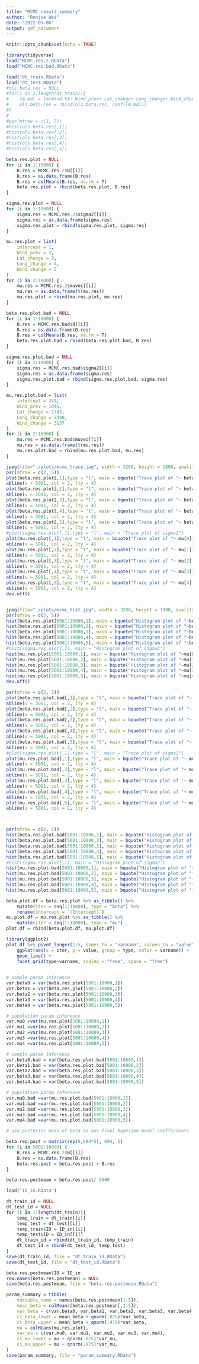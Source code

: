 ```yaml
---
title: "MCMC_result_summary"
author: "Renjie Wei"
date: '2022-05-06'
output: pdf_document
---
```


```r
knitr::opts_chunk$set(echo = TRUE)
```

```r
library(tidyverse)
load("MCMC.res.2.RData")
load("MCMC.res.bad.RData")
```

```r
load("dt_train.RData")
load("dt_test.RData")
#ols.beta.res = NULL
#for(i in 1:length(dt_train)){
#    lm.mdl = lm(Wind.kt~ Wind_prev+ Lat_change+ Long_change+ Wind_change, data = dt_train[[i]])
#    ols.beta.res = rbind(ols.beta.res, coef(lm.mdl))
#}
#
#par(mfrow = c(1, 5))
#hist(ols.beta.res[,1])
#hist(ols.beta.res[,2])
#hist(ols.beta.res[,3])
#hist(ols.beta.res[,4])
#hist(ols.beta.res[,5])
```



```r
beta.res.plot = NULL
for (i in 1:10000) {
    B.res = MCMC.res.2$B[[i]]
    B.res = as.data.frame(B.res)
    B.res = colMeans(B.res, na.rm = T)
    beta.res.plot = rbind(beta.res.plot, B.res)
}

sigma.res.plot = NULL
for (i in 1:10000) {
    sigma.res = MCMC.res.2$sigma2[[i]]
    sigma.res = as.data.frame(sigma.res)
    sigma.res.plot = rbind(sigma.res.plot, sigma.res)
}

mu.res.plot = list(
    intercept = 1,
    Wind_prev = 2,
    Lat_change = 3,
    Long_change = 4,
    Wind_change = 5
)
for (i in 2:10000) {
    mu.res = MCMC.res.2$muvec[[i]]
    mu.res = as.data.frame(t(mu.res))
    mu.res.plot = rbind(mu.res.plot, mu.res)
}

```
```r
beta.res.plot.bad = NULL
for (i in 1:10000) {
    B.res = MCMC.res.bad$B[[i]]
    B.res = as.data.frame(B.res)
    B.res = colMeans(B.res, na.rm = T)
    beta.res.plot.bad = rbind(beta.res.plot.bad, B.res)
}

sigma.res.plot.bad = NULL
for (i in 1:10000) {
    sigma.res = MCMC.res.bad$sigma2[[i]]
    sigma.res = as.data.frame(sigma.res)
    sigma.res.plot.bad = rbind(sigma.res.plot.bad, sigma.res)
}

mu.res.plot.bad = list(
    intercept = 349,
    Wind_prev = 1046,
    Lat_change = 1743,
    Long_change = 2440,
    Wind_change = 3137
)
for (i in 2:10000) {
    mu.res = MCMC.res.bad$muvec[[i]]
    mu.res = as.data.frame(t(mu.res))
    mu.res.plot.bad = rbind(mu.res.plot.bad, mu.res)
}
```



```r
jpeg(file="./plots/mcmc_trace.jpg", width = 3200, height = 1800, quality = 100)
par(mfrow = c(2, 5))
plot(beta.res.plot[,1],type = "l", main = bquote("Trace plot of "~ beta[0]), ylab = bquote(beta[0]))
abline(v = 5001, col = 2, lty = 4)
plot(beta.res.plot[,2],type = "l", main = bquote("Trace plot of "~ beta[1]), ylab = bquote(beta[1]))
abline(v = 5001, col = 2, lty = 4)
plot(beta.res.plot[,3],type = "l", main = bquote("Trace plot of "~ beta[2]), ylab = bquote(beta[2]))
abline(v = 5001, col = 2, lty = 4)
plot(beta.res.plot[,4],type = "l", main = bquote("Trace plot of "~ beta[3]), ylab = bquote(beta[3]))
abline(v = 5001, col = 2, lty = 4)
plot(beta.res.plot[,5],type = "l", main = bquote("Trace plot of "~ beta[4]), ylab = bquote(beta[4]))
abline(v = 5001, col = 2, lty = 4)
#plot(sigma.res.plot[,1],type = "l", main = "Trace plot of sigma2")
plot(mu.res.plot[,1],type = "l", main = bquote("Trace plot of "~ mu[0]), ylab = bquote(mu[0]))
abline(v = 5001, col = 2, lty = 4)
plot(mu.res.plot[,2],type = "l", main = bquote("Trace plot of "~ mu[1]), ylab = bquote(mu[1]))
abline(v = 5001, col = 2, lty = 4)
plot(mu.res.plot[,3],type = "l", main = bquote("Trace plot of "~ mu[2]), ylab = bquote(mu[2]))
abline(v = 5001, col = 2, lty = 4)
plot(mu.res.plot[,4],type = "l", main = bquote("Trace plot of "~ mu[3]), ylab = bquote(mu[3]))
abline(v = 5001, col = 2, lty = 4)
plot(mu.res.plot[,5],type = "l", main = bquote("Trace plot of "~ mu[4]), ylab = bquote(mu[4]))
abline(v = 5001, col = 2, lty = 4)
dev.off()


jpeg(file="./plots/mcmc_hist.jpg", width = 3200, height = 1800, quality = 100)
par(mfrow = c(2, 5))
hist(beta.res.plot[5001:10000,1], main = bquote("Histogram plot of "~beta[0]),breaks = 80, xlab = bquote(beta[0]))
hist(beta.res.plot[5001:10000,2], main = bquote("Histogram plot of "~beta[1]),breaks = 80, xlab = bquote(beta[1]))
hist(beta.res.plot[5001:10000,3], main = bquote("Histogram plot of "~beta[2]),breaks = 80, xlab = bquote(beta[2]))
hist(beta.res.plot[5001:10000,4], main = bquote("Histogram plot of "~beta[3]),breaks = 80, xlab = bquote(beta[3]))
hist(beta.res.plot[5001:10000,5], main = bquote("Histogram plot of "~beta[4]),breaks = 80, xlab = bquote(beta[4]))
#hist(sigma.res.plot[,1], main = "Histogram plot of sigma2")
hist(mu.res.plot[5001:10000,1], main = bquote("Histogram plot of "~mu[0]), breaks = 80, xlab = bquote(mu[0]))
hist(mu.res.plot[5001:10000,2], main = bquote("Histogram plot of "~mu[1]), breaks = 80, xlab = bquote(mu[1]))
hist(mu.res.plot[5001:10000,3], main = bquote("Histogram plot of "~mu[2]), breaks = 80, xlab = bquote(mu[2]))
hist(mu.res.plot[5001:10000,4], main = bquote("Histogram plot of "~mu[3]), breaks = 80, xlab = bquote(mu[3]))
hist(mu.res.plot[5001:10000,5], main = bquote("Histogram plot of "~mu[4]), breaks = 80, xlab = bquote(mu[4]))
dev.off()
```

```r
par(mfrow = c(2, 5))
plot(beta.res.plot.bad[,1],type = "l", main = bquote("Trace plot of "~ beta[0]), ylab = bquote(beta[0]))
abline(v = 5001, col = 2, lty = 4)
plot(beta.res.plot.bad[,2],type = "l", main = bquote("Trace plot of "~ beta[1]), ylab = bquote(beta[1]))
abline(v = 5001, col = 2, lty = 4)
plot(beta.res.plot.bad[,3],type = "l", main = bquote("Trace plot of "~ beta[2]), ylab = bquote(beta[2]))
abline(v = 5001, col = 2, lty = 4)
plot(beta.res.plot.bad[,4],type = "l", main = bquote("Trace plot of "~ beta[3]), ylab = bquote(beta[3]))
abline(v = 5001, col = 2, lty = 4)
plot(beta.res.plot.bad[,5],type = "l", main = bquote("Trace plot of "~ beta[4]), ylab = bquote(beta[4]))
abline(v = 5001, col = 2, lty = 4)
#plot(sigma.res.plot[,1],type = "l", main = "Trace plot of sigma2")
plot(mu.res.plot.bad[,1],type = "l", main = bquote("Trace plot of "~ mu[0]), ylab = bquote(mu[0]))
abline(v = 5001, col = 2, lty = 4)
plot(mu.res.plot.bad[,2],type = "l", main = bquote("Trace plot of "~ mu[1]), ylab = bquote(mu[1]))
abline(v = 5001, col = 2, lty = 4)
plot(mu.res.plot.bad[,3],type = "l", main = bquote("Trace plot of "~ mu[2]), ylab = bquote(mu[2]))
abline(v = 5001, col = 2, lty = 4)
plot(mu.res.plot.bad[,4],type = "l", main = bquote("Trace plot of "~ mu[3]), ylab = bquote(mu[3]))
abline(v = 5001, col = 2, lty = 4)
plot(mu.res.plot.bad[,5],type = "l", main = bquote("Trace plot of "~ mu[4]), ylab = bquote(mu[4]))
abline(v = 5001, col = 2, lty = 4)



par(mfrow = c(2, 5))
hist(beta.res.plot.bad[5001:10000,1], main = bquote("Histogram plot of "~beta[0]),breaks = 80, xlab = bquote(beta[0]))
hist(beta.res.plot.bad[5001:10000,2], main = bquote("Histogram plot of "~beta[1]),breaks = 80, xlab = bquote(beta[1]))
hist(beta.res.plot.bad[5001:10000,3], main = bquote("Histogram plot of "~beta[2]),breaks = 80, xlab = bquote(beta[2]))
hist(beta.res.plot.bad[5001:10000,4], main = bquote("Histogram plot of "~beta[3]),breaks = 80, xlab = bquote(beta[3]))
hist(beta.res.plot.bad[5001:10000,5], main = bquote("Histogram plot of "~beta[4]),breaks = 80, xlab = bquote(beta[4]))
#hist(sigma.res.plot[,1], main = "Histogram plot of sigma2")
hist(mu.res.plot.bad[5001:10000,1], main = bquote("Histogram plot of "~mu[0]), breaks = 80, xlab = bquote(mu[0]))
hist(mu.res.plot.bad[5001:10000,2], main = bquote("Histogram plot of "~mu[1]), breaks = 80, xlab = bquote(mu[1]))
hist(mu.res.plot.bad[5001:10000,3], main = bquote("Histogram plot of "~mu[2]), breaks = 80, xlab = bquote(mu[2]))
hist(mu.res.plot.bad[5001:10000,4], main = bquote("Histogram plot of "~mu[3]), breaks = 80, xlab = bquote(mu[3]))
hist(mu.res.plot.bad[5001:10000,5], main = bquote("Histogram plot of "~mu[4]), breaks = 80, xlab = bquote(mu[4]))

```


```r
beta.plot.df = beta.res.plot %>% as_tibble() %>% 
    mutate(iter = seq(1:10000), type = "beta") %>% 
    rename(intercept = `(Intercept)`)
mu.plot.df = mu.res.plot %>% as_tibble() %>% 
    mutate(iter = seq(1:10000), type = "mu")
plot.df = rbind(beta.plot.df, mu.plot.df)
```
```r
library(ggplot2)
plot.df %>% pivot_longer(1:5, names_to = "varname", values_to = "value") %>% 
    ggplot(aes(x = iter, y = value, group = type, color = varname)) + 
    geom_line() + 
    facet_grid(type~varname, scales = "free", space = "free")
    
```


```r
# sample param inference
var.beta0 = var(beta.res.plot[5001:10000,1])
var.beta1 = var(beta.res.plot[5001:10000,2])
var.beta2 = var(beta.res.plot[5001:10000,3])
var.beta3 = var(beta.res.plot[5001:10000,4])
var.beta4 = var(beta.res.plot[5001:10000,5])
```

```r
# population param inference
var.mu0 =var(mu.res.plot[5001:10000,1])
var.mu1 =var(mu.res.plot[5001:10000,2])
var.mu2 =var(mu.res.plot[5001:10000,3])
var.mu3 =var(mu.res.plot[5001:10000,4])
var.mu4 =var(mu.res.plot[5001:10000,5])
```


```r
# sample param inference
var.beta0.bad = var(beta.res.plot.bad[5001:10000,1])
var.beta1.bad = var(beta.res.plot.bad[5001:10000,2])
var.beta2.bad = var(beta.res.plot.bad[5001:10000,3])
var.beta3.bad = var(beta.res.plot.bad[5001:10000,4])
var.beta4.bad = var(beta.res.plot.bad[5001:10000,5])
```

```r
# population param inference
var.mu0.bad =var(mu.res.plot.bad[5001:10000,1])
var.mu1.bad =var(mu.res.plot.bad[5001:10000,2])
var.mu2.bad =var(mu.res.plot.bad[5001:10000,3])
var.mu3.bad =var(mu.res.plot.bad[5001:10000,4])
var.mu4.bad =var(mu.res.plot.bad[5001:10000,5])
```

```r
# use posterior mean of beta as our final Bayesian model coefficients

beta.res.post = matrix(rep(0,694*5), 694, 5)
for (i in 5001:10000) {
    B.res = MCMC.res.2$B[[i]]
    B.res = as.data.frame(B.res)
    beta.res.post = beta.res.post + B.res
}

beta.res.postmean = beta.res.post/ 5000
```

```r
load("ID_in.RData")
```

```r
dt_train_id = NULL
dt_test_id = NULL
for (i in 1:length(dt_train)){
    temp_train = dt_train[[i]]
    temp_test = dt_test[[i]]
    temp_train$ID = ID_in[[i]]
    temp_test$ID = ID_in[[i]]
    dt_train_id = rbind(dt_train_id, temp_train)
    dt_test_id = rbind(dt_test_id, temp_test)
}
save(dt_train_id, file = "dt_train_id.RData")
save(dt_test_id, file = "dt_test_id.RData")

beta.res.postmean$ID = ID_in
row.names(beta.res.postmean) = NULL
save(beta.res.postmean, file = "beta.res.postmean.RData")
```


```r
param_summary = tibble(
    variable_name = names(beta.res.postmean[1:5]),
    mean_beta = colMeans(beta.res.postmean[,1:5]),
    var_beta = c(var.beta0, var.beta1, var.beta2, var.beta3, var.beta4),
    ci_beta_lower = mean_beta + qnorm(.025)*var_beta,
    ci_beta_upper = mean_beta + qnorm(.975)*var_beta,
    mu = colMeans(mu.res.plot),
    var_mu = c(var.mu0, var.mu1, var.mu2, var.mu3, var.mu4),
    ci_mu_lower = mu + qnorm(.025)*var_mu,
    ci_mu_upper = mu + qnorm(.975)*var_mu,
)
save(param_summary, file = "param_summary.RData")
```
